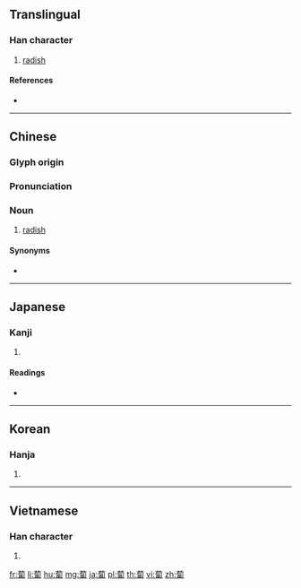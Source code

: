 {{character info/new}}
{{also|卜|菔}}
==Translingual==

===Han character===
{{Han char|rn=140|rad=艸|as=11|sn=17|four=44627|canj=TPMW|ids=⿱艹匐}}

# [[radish]]

====References====
* {{Han ref|kx=1054.070|dkj=31785|dj=1516.300|hdz=53282.040|uh=8514|ud=34068|bh=BDB3|bd=48563}}

----

==Chinese==
{{zh-forms|s=卜}}

===Glyph origin===
{{Han etym}}

===Pronunciation===
{{zh-pron
|m=bó,bo
|c=baak6
|h=pfs=phe̍t
|mc=y
|oc=y
|ma=
|cat=n
}}

===Noun===
{{zh-noun}}

# {{lb|zh|now|_|literary}} [[radish]]

====Synonyms====
* {{zh-l|蘿蔔|luóbó|[[radish]]}}

----

==Japanese==

===Kanji===
{{ja-kanji|grade=|rs=艸11}}

# {{defn|lang=ja|sort=艸11}}

====Readings====
* {{ja-readings|on=[[ふく]] (fuku), [[ほく]] (hoku)|kun=[[だいこん]] (daikon)|nanori=}}

----

==Korean==

===Hanja===
{{ko-hanja|hangeul=복|eumhun=|rv=bok|mr=pok|y=pok}}

# {{defn|lang=ko|sort=艸11}}

----

==Vietnamese==

===Han character===
{{vi-hantu|[[bặc]], [[bốc]]|rs=艸11}}

# {{defn|lang=vi|sort=艸11}}

[[fr:蔔]]
[[li:蔔]]
[[hu:蔔]]
[[mg:蔔]]
[[ja:蔔]]
[[pl:蔔]]
[[th:蔔]]
[[vi:蔔]]
[[zh:蔔]]
